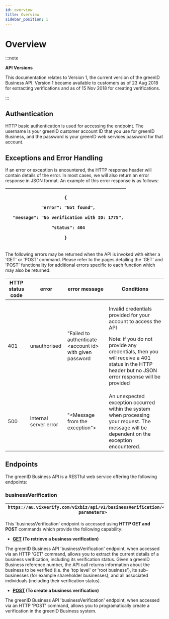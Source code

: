 ```yaml
---
id: overview
title: Overview
sidebar_position: 1
---
```


# Overview

:::note

**API Versions**

This documentation relates to Version 1, the current version of the greenID Business API. Version 1 became available to customers as of 23 Aug 2018 for extracting verifications and as of 15 Nov 2018 for creating verifications. 

:::

## Authentication

HTTP basic authentication is used for accessing the endpoint. The username is your greenID customer account ID that you use for greenID Business, and the password is your greenID web services password for that account. 

## Exceptions and Error Handling

If an error or exception is encountered, the HTTP response header will contain details of the error. In most cases, we will also return an error response in JSON format. An example of this error response is as follows:

| <p>`{`</p><p>`  "error": "Not found",`</p><p>`  "message": "No verification with ID: 1775",`</p><p>`  "status": 404`</p><p>`}`</p> |
| ---------------------------------------------------------------------------------------------------------------------------------- |

The following errors may be returned when the API is invoked with either a 'GET' or 'POST' command. Please refer to the pages detailing the 'GET' and 'POST' functionality for additional errors specific to each function which may also be returned:

| **HTTP status code** | **error**             | **error message**                                         | **Conditions**                                                                                                                                                                                                               |
| -------------------- | --------------------- | --------------------------------------------------------- | ---------------------------------------------------------------------------------------------------------------------------------------------------------------------------------------------------------------------------- |
| 401                  | unauthorised          | "Failed to authenticate \<account id> with given password | <p>Invalid credentials provided for your account to access the API </p><p>Note: if you do not provide any credentials, then you will receive a 401 status in the HTTP header but no JSON error response will be provided</p> |
| 500                  | Internal server error | "\<Message from the exception">                           | An unexpected exception occurred within the system when processing your request. The message will be dependent on the exception encountered.                                                                                 |

## Endpoints

The greenID Business API is a RESTful web service offering the following endpoints:

### businessVerification 

| `https://au.vixverify.com/vixbiz/api/v1/businessVerification/<input parameters>` |
| -------------------------------------------------------------------------------- |

This 'businessVerification' endpoint is accessed using **HTTP GET and POST** commands which provide the following capability:

- **[GET](https://vixverify.atlassian.net/wiki/spaces/GREEN/pages/448135169/greenID+Business+API+businessVerification+-+GET) (To retrieve a business verification)**

The greenID Business API 'businessVerification' endpoint, when accessed via an HTTP 'GET' command, allows you to extract the current details of a business verification, including its verification status. Given a greenID Business reference number, the API call returns information about the business to be verified (i.e. the 'top level' or 'root business'), its sub-businesses (for example shareholder businesses), and all associated individuals (including their verification status).

- **[POST](https://vixverify.atlassian.net/wiki/spaces/GREEN/pages/442172018/greenID+Business+API+businessVerification+-+POST) (To create a business verification)**

The greenID Business API 'businessVerification' endpoint, when accessed via an HTTP 'POST' command, allows you to programatically create a verification in the greenID Business system.
